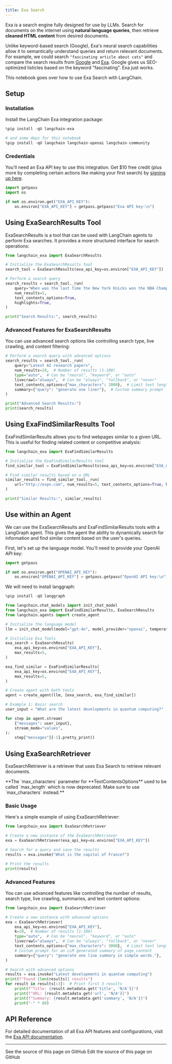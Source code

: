 ```yaml
---
title: Exa Search
---
```


Exa is a search engine fully designed for use by LLMs. Search for documents on the internet using **natural language queries**, then retrieve **cleaned HTML content** from desired documents.

Unlike keyword-based search (Google), Exa's neural search capabilities allow it to semantically understand queries and return relevant documents. For example, we could search `"fascinating article about cats"` and compare the search results from [Google](https://www.google.com/search?q=fascinating+article+about+cats) and [Exa](https://search.exa.ai/search?q=fascinating%20article%20about%20cats&autopromptString=Here%20is%20a%20fascinating%20article%20about%20cats%3A). Google gives us SEO-optimized listicles based on the keyword "fascinating". Exa just works.

This notebook goes over how to use Exa Search with LangChain.

## Setup

### Installation

Install the LangChain Exa integration package:

```python
%pip install -qU langchain-exa

# and some deps for this notebook
%pip install -qU langchain langchain-openai langchain-community
```

### Credentials

You'll need an Exa API key to use this integration. Get $10 free credit (plus more by completing certain actions like making your first search) by [signing up here](https://dashboard.exa.ai/).

```python
import getpass
import os

if not os.environ.get("EXA_API_KEY"):
    os.environ["EXA_API_KEY"] = getpass.getpass("Exa API key:\n")
```

## Using ExaSearchResults Tool

ExaSearchResults is a tool that can be used with LangChain agents to perform Exa searches. It provides a more structured interface for search operations:

```python
from langchain_exa import ExaSearchResults

# Initialize the ExaSearchResults tool
search_tool = ExaSearchResults(exa_api_key=os.environ["EXA_API_KEY"])

# Perform a search query
search_results = search_tool._run(
    query="When was the last time the New York Knicks won the NBA Championship?",
    num_results=5,
    text_contents_options=True,
    highlights=True,
)

print("Search Results:", search_results)
```

### Advanced Features for ExaSearchResults

You can use advanced search options like controlling search type, live crawling, and content filtering:

```python
# Perform a search query with advanced options
search_results = search_tool._run(
    query="Latest AI research papers",
    num_results=10,  # Number of results (1-100)
    type="auto",  # Can be "neural", "keyword", or "auto"
    livecrawl="always",  # Can be "always", "fallback", or "never"
    text_contents_options={"max_characters": 2000},  # Limit text length
    summary={"query": "generate one liner"},  # Custom summary prompt
)

print("Advanced Search Results:")
print(search_results)
```

## Using ExaFindSimilarResults Tool

ExaFindSimilarResults allows you to find webpages similar to a given URL. This is useful for finding related content or competitive analysis:

```python
from langchain_exa import ExaFindSimilarResults

# Initialize the ExaFindSimilarResults tool
find_similar_tool = ExaFindSimilarResults(exa_api_key=os.environ["EXA_API_KEY"])

# Find similar results based on a URL
similar_results = find_similar_tool._run(
    url="http://espn.com", num_results=5, text_contents_options=True, highlights=True
)

print("Similar Results:", similar_results)
```

## Use within an Agent

We can use the ExaSearchResults and ExaFindSimilarResults tools with a LangGraph agent. This gives the agent the ability to dynamically search for information and find similar content based on the user's queries.

First, let's set up the language model. You'll need to provide your OpenAI API key:

```python
import getpass

if not os.environ.get("OPENAI_API_KEY"):
    os.environ["OPENAI_API_KEY"] = getpass.getpass("OpenAI API key:\n")
```

We will need to install langgraph:

```python
%pip install -qU langgraph
```

```python
from langchain.chat_models import init_chat_model
from langchain_exa import ExaFindSimilarResults, ExaSearchResults
from langchain.agents import create_agent

# Initialize the language model
llm = init_chat_model(model="gpt-4o", model_provider="openai", temperature=0)

# Initialize Exa Tools
exa_search = ExaSearchResults(
    exa_api_key=os.environ["EXA_API_KEY"],
    max_results=5,
)

exa_find_similar = ExaFindSimilarResults(
    exa_api_key=os.environ["EXA_API_KEY"],
    max_results=5,
)

# Create agent with both tools
agent = create_agent(llm, [exa_search, exa_find_similar])

# Example 1: Basic search
user_input = "What are the latest developments in quantum computing?"

for step in agent.stream(
    {"messages": user_input},
    stream_mode="values",
):
    step["messages"][-1].pretty_print()
```

## Using ExaSearchRetriever

ExaSearchRetriever is a retriever that uses Exa Search to retrieve relevant documents.

<Note>
**The `max_characters` parameter for **TextContentsOptions** used to be called `max_length` which is now deprecated. Make sure to use `max_characters` instead.**

</Note>

### Basic Usage

Here's a simple example of using ExaSearchRetriever:

```python
from langchain_exa import ExaSearchRetriever

# Create a new instance of the ExaSearchRetriever
exa = ExaSearchRetriever(exa_api_key=os.environ["EXA_API_KEY"])

# Search for a query and save the results
results = exa.invoke("What is the capital of France?")

# Print the results
print(results)
```

### Advanced Features

You can use advanced features like controlling the number of results, search type, live crawling, summaries, and text content options:

```python
from langchain_exa import ExaSearchRetriever

# Create a new instance with advanced options
exa = ExaSearchRetriever(
    exa_api_key=os.environ["EXA_API_KEY"],
    k=20,  # Number of results (1-100)
    type="auto",  # Can be "neural", "keyword", or "auto"
    livecrawl="always",  # Can be "always", "fallback", or "never"
    text_contents_options={"max_characters": 3000},  # Limit text length
    # Custom prompt for an LLM generated summary of page content
    summary={"query": "generate one line summary in simple words."},
)

# Search with advanced options
results = exa.invoke("Latest developments in quantum computing")
print(f"Found {len(results)} results")
for result in results[:3]:  # Print first 3 results
    print(f"Title: {result.metadata.get('title', 'N/A')}")
    print(f"URL: {result.metadata.get('url', 'N/A')}")
    print(f"Summary: {result.metadata.get('summary', 'N/A')}")
    print("-" * 80)
```

## API Reference

For detailed documentation of all Exa API features and configurations, visit the [Exa API documentation](https://docs.exa.ai/).

---

<CardGroup cols={2}>
  <Card title="View Source" icon="eye" href="https://github.com/langchain-ai/docs/blob/main/src/oss/python/integrations/tools/exa_search.mdx">
    See the source of this page on GitHub
  </Card>
  <Card title="Edit Source" icon="pen-to-square" href="https://github.com/langchain-ai/docs/edit/main/src/oss/python/integrations/tools/exa_search.mdx">
    Edit the source of this page on GitHub
  </Card>
</CardGroup>
